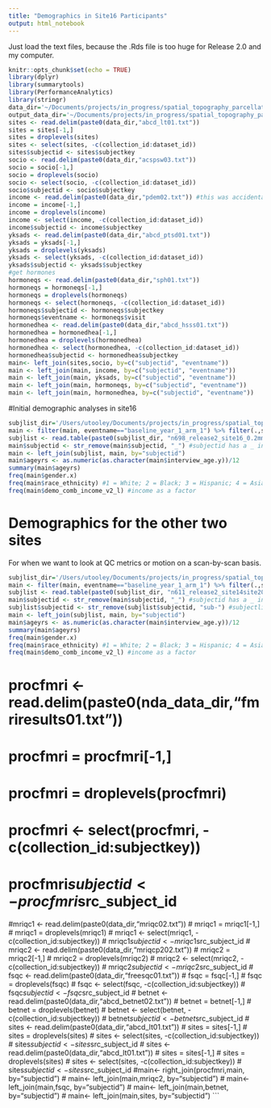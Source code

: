 ```yaml
---
title: "Demographics in Site16 Participants"
output: html_notebook
---
```

Just load the text files, because the .Rds file is too huge for Release 2.0 and my computer.

```r
knitr::opts_chunk$set(echo = TRUE)
library(dplyr)
library(summarytools)
library(PerformanceAnalytics)
library(stringr)
data_dir='~/Documents/projects/in_progress/spatial_topography_parcellations_ABCD/data/subjData/Release2/'
output_data_dir='~/Documents/projects/in_progress/spatial_topography_parcellations_ABCD/data/subjData/Release2_fixed/'
sites <- read.delim(paste0(data_dir,"abcd_lt01.txt"))
sites = sites[-1,]
sites = droplevels(sites)
sites <- select(sites, -c(collection_id:dataset_id))
sites$subjectid <- sites$subjectkey
socio <- read.delim(paste0(data_dir,"acspsw03.txt"))
socio = socio[-1,]
socio = droplevels(socio)
socio <- select(socio, -c(collection_id:dataset_id))
socio$subjectid <- socio$subjectkey
income <- read.delim(paste0(data_dir,"pdem02.txt")) #this was accidentally the longitudinal demographics survey, use the general one called pdem02 instead
income = income[-1,]
income = droplevels(income)
income <- select(income, -c(collection_id:dataset_id))
income$subjectid <- income$subjectkey
yksads <- read.delim(paste0(data_dir,"abcd_ptsd01.txt"))
yksads = yksads[-1,]
yksads = droplevels(yksads)
yksads <- select(yksads, -c(collection_id:dataset_id))
yksads$subjectid <- yksads$subjectkey
#get hormones
hormoneqs <- read.delim(paste0(data_dir,"sph01.txt"))
hormoneqs = hormoneqs[-1,]
hormoneqs = droplevels(hormoneqs)
hormoneqs <- select(hormoneqs, -c(collection_id:dataset_id))
hormoneqs$subjectid <- hormoneqs$subjectkey
hormoneqs$eventname <- hormoneqs$visit
hormonedhea <- read.delim(paste0(data_dir,"abcd_hsss01.txt"))
hormonedhea = hormonedhea[-1,]
hormonedhea = droplevels(hormonedhea)
hormonedhea <- select(hormonedhea, -c(collection_id:dataset_id))
hormonedhea$subjectid <- hormonedhea$subjectkey
main<- left_join(sites,socio, by=c("subjectid", "eventname"))
main <- left_join(main, income, by=c("subjectid", "eventname"))
main <- left_join(main, yksads, by=c("subjectid", "eventname"))
main <- left_join(main, hormoneqs, by=c("subjectid", "eventname"))
main <- left_join(main, hormonedhea, by=c("subjectid", "eventname"))
```

#Initial demographic analyses in site16
```r
subjlist_dir='/Users/utooley/Documents/projects/in_progress/spatial_topography_parcellations_ABCD/data/subjLists/release2/site16/'
main <- filter(main, eventname=="baseline_year_1_arm_1") %>% filter(.,site_id_l=="site16") #filter out only the baseline visits
subjlist <- read.table(paste0(subjlist_dir, "n698_release2_site16_0.2mm_bids.txt"), col.names = c("subjectid"))
main$subjectid <- str_remove(main$subjectid, "_") #subjectid has a _ in it after NDAR in the NDAR data, doesn't match subject list
main <- left_join(subjlist, main, by="subjectid")
main$ageyrs <- as.numeric(as.character(main$interview_age.y))/12
summary(main$ageyrs)
freq(main$gender.x)
freq(main$race_ethnicity) #1 = White; 2 = Black; 3 = Hispanic; 4 = Asian; 5 = Other
freq(main$demo_comb_income_v2_l) #income as a factor
```

# Demographics for the other two sites
For when we want to look at QC metrics or motion on a scan-by-scan basis.
```r
subjlist_dir='/Users/utooley/Documents/projects/in_progress/spatial_topography_parcellations_ABCD/data/subjLists/release2/site14site20/'
main <- filter(main, eventname=="baseline_year_1_arm_1") %>% filter(.,site_id_l=="site14" | site_id_l=="site20") #filter out only the baseline visits
subjlist <- read.table(paste0(subjlist_dir, "n611_release2_site14site20_0.2mm.txt"), col.names = c("subjectid"))
main$subjectid <- str_remove(main$subjectid, "_") #subjectid has a _ in it after NDAR in the NDAR data, doesn't match subject list
subjlist$subjectid <- str_remove(subjlist$subjectid, "sub-") #subjectlisthas a sub- before it
main <- left_join(subjlist, main, by="subjectid")
main$ageyrs <- as.numeric(as.character(main$interview_age.y))/12
summary(main$ageyrs)
freq(main$gender.x)
freq(main$race_ethnicity) #1 = White; 2 = Black; 3 = Hispanic; 4 = Asian; 5 = Other
freq(main$demo_comb_income_v2_l) #income as a factor
```
# procfmri <- read.delim(paste0(nda_data_dir,"fmriresults01.txt"))
# procfmri = procfmri[-1,]
# procfmri = droplevels(procfmri)
# procfmri <- select(procfmri, -c(collection_id:subjectkey))
# procfmri$subjectid <- procfmri$src_subject_id
#mriqc1 <- read.delim(paste0(data_dir,"mriqc02.txt"))
# mriqc1 = mriqc1[-1,]
# mriqc1 = droplevels(mriqc1)
# mriqc1 <- select(mriqc1, -c(collection_id:subjectkey))
# mriqc1$subjectid <- mriqc1$src_subject_id
# mriqc2 <- read.delim(paste0(data_dir,"mriqcp202.txt"))
# mriqc2 = mriqc2[-1,]
# mriqc2 = droplevels(mriqc2)
# mriqc2 <- select(mriqc2, -c(collection_id:subjectkey))
# mriqc2$subjectid <- mriqc2$src_subject_id
# fsqc <- read.delim(paste0(data_dir,"freesqc01.txt"))
# fsqc = fsqc[-1,]
# fsqc = droplevels(fsqc)
# fsqc <- select(fsqc, -c(collection_id:subjectkey))
# fsqc$subjectid <- fsqc$src_subject_id
# betnet <- read.delim(paste0(data_dir,"abcd_betnet02.txt"))
# betnet = betnet[-1,]
# betnet = droplevels(betnet)
# betnet <- select(betnet, -c(collection_id:subjectkey))
# betnet$subjectid <- betnet$src_subject_id
# sites <- read.delim(paste0(data_dir,"abcd_lt01.txt"))
# sites = sites[-1,]
# sites = droplevels(sites)
# sites <- select(sites, -c(collection_id:subjectkey))
# sites$subjectid <- sites$src_subject_id
# sites <- read.delim(paste0(data_dir,"abcd_lt01.txt"))
# sites = sites[-1,]
# sites = droplevels(sites)
# sites <- select(sites, -c(collection_id:subjectkey))
# sites$subjectid <- sites$src_subject_id
#main<- right_join(procfmri,main, by="subjectid")
# main<- left_join(main,mriqc2, by="subjectid")
# main<- left_join(main,fsqc, by="subjectid")
# main<- left_join(main,betnet, by="subjectid")
# main<- left_join(main,sites, by="subjectid")
```
